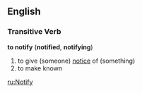 ==English==
===Transitive Verb===
'''to notify''' ('''notified''', '''notifying''')
#to give (someone) [[notice]] of (something)
#to make known

[[ru:Notify]]